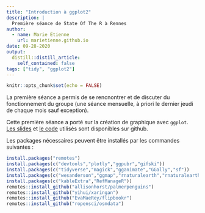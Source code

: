 ```yaml
---
title: "Introduction à ggplot2"
description: |
  Première séance de State Of The R à Rennes
author:
  - name: Marie Etienne
    url: marietienne.github.io
date: 09-28-2020
output:
  distill::distill_article:
    self_contained: false
tags: ["tidy", "ggplot2"]
---
```


```r
knitr::opts_chunk$set(echo = FALSE)
```

La première séance a permis de se rencnontrer et de discuter du fonctionnement du groupe (une séance mensuelle, à priori le dernier jeudi de chaque mois sauf exception). 

Cette première séance a porté sur la création de graphique avec `ggplot`. [Les slides](https://marieetienne.github.io/courses/Visualisation/visu_ggplot.html) et [le code](https://raw.githubusercontent.com/MarieEtienne/courses/master/Visualisation/visu_ggplot.Rmd) utilisés sont disponibles sur github. 

Les packages nécessaires peuvent être installés par les commandes suivantes :

```r
install.packages("remotes")
install.packages(c("devtools","plotly","ggpubr","gifski"))
install.packages(c("tidyverse","magick","gganimate","GGally","sf"))
install.packages(c("wesanderson","ggmap","rnaturalearth","rnaturalearthdata","rgeos"))
install.packages(c("kableExtra","RefManageR"))
remotes::install_github("allisonhorst/palmerpenguins")
remotes::install_github("yihui/xaringan")
remotes::install_github("EvaMaeRey/flipbookr")
remotes::install_github("ropensci/osmdata")
```

